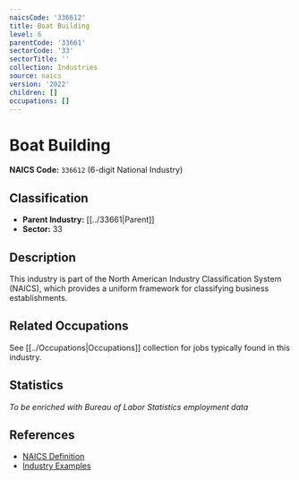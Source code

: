```yaml
---
naicsCode: '336612'
title: Boat Building
level: 6
parentCode: '33661'
sectorCode: '33'
sectorTitle: ''
collection: Industries
source: naics
version: '2022'
children: []
occupations: []
---
```

# Boat Building

**NAICS Code:** `336612` (6-digit National Industry)

## Classification

- **Parent Industry:** [[../33661|Parent]]
- **Sector:** 33

## Description

This industry is part of the North American Industry Classification System (NAICS), which provides a uniform framework for classifying business establishments.

## Related Occupations

See [[../Occupations|Occupations]] collection for jobs typically found in this industry.

## Statistics

*To be enriched with Bureau of Labor Statistics employment data*

## References

- [NAICS Definition](https://www.census.gov/naics/)
- [Industry Examples](https://www.census.gov/naics/2022NAICS/)
